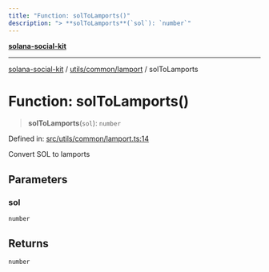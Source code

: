 ```yaml
---
title: "Function: solToLamports()"
description: "> **solToLamports**(`sol`): `number`"
---
```


[**solana-social-kit**](../../../../README.mdx)

***

[solana-social-kit](../../../../README.mdx) / [utils/common/lamport](../README.mdx) / solToLamports

# Function: solToLamports()

> **solToLamports**(`sol`): `number`

Defined in: [src/utils/common/lamport.ts:14](https://github.com/SendArcade/solana-social-starter/blob/bd4b3556b8f469c27ebb06f4df65b3a36b43ba3b/src/utils/common/lamport.ts#L14)

Convert SOL to lamports

## Parameters

### sol

`number`

## Returns

`number`
